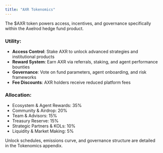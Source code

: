 ```yaml
---
title: "AXR Tokenomics"
---
```


The \$AXR token powers access, incentives, and governance specifically within the Axelrod hedge fund product.

### **Utility:**

- **Access Control**: Stake AXR to unlock advanced strategies and institutional products
- **Reward System**: Earn AXR via referrals, staking, and agent performance bounties
- **Governance**: Vote on fund parameters, agent onboarding, and risk frameworks
- **Fee Discounts**: AXR holders receive reduced platform fees

### **Allocation:**

- Ecosystem & Agent Rewards: 35%
- Community & Airdrop: 20%
- Team & Advisors: 15%
- Treasury Reserve: 15%
- Strategic Partners & KOLs: 10%
- Liquidity & Market Making: 5%

Unlock schedules, emissions curve, and governance structure are detailed in the Tokenomics appendix.